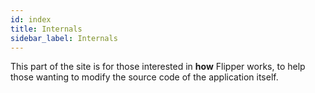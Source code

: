 ```yaml
---
id: index
title: Internals
sidebar_label: Internals
---
```


This part of the site is for those interested in **how** Flipper works, to help those wanting to modify the source code of the application itself.

